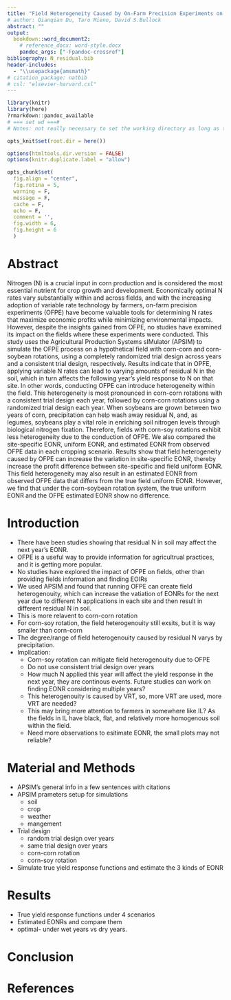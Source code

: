 ```yaml
---
title: "Field Heterogeneity Caused by On-Farm Precision Experiments on Nitrogen Residuals and Economic Outcome Analysis"
# author: Qianqian Du, Taro Mieno, David S.Bullock
abstract: ""
output:
  bookdown::word_document2:
    # reference_docx: word-style.docx
    pandoc_args: ["-Fpandoc-crossref"]
bibliography: N_residual.bib
header-includes:
  - "\\usepackage{amsmath}"
# citation_package: natbib
# csl: "elsevier-harvard.csl"
---
```


```r
library(knitr)
library(here)
?rmarkdown::pandoc_available
# === set wd ===#
# Notes: not really necessary to set the working directory as long as this Rmd file is part of an R project and the evaluation directory is set to "Project".

opts_knit$set(root.dir = here())

options(htmltools.dir.version = FALSE)
options(knitr.duplicate.label = "allow")

opts_chunk$set(
  fig.align = "center", 
  fig.retina = 5,
  warning = F, 
  message = F,
  cache = F,
  echo = F,
  comment = '', 
  fig.width = 6, 
  fig.height = 6
  )

```


# Abstract 

Nitrogen (N) is a crucial input in corn production and is considered the most essential nutrient for crop growth and development. Economically optimal N rates vary substantially within and across fields, and with the increasing adoption of variable rate technology by farmers, on-farm precision experiments (OFPE) have become valuable tools for determining N rates that maximize economic profits while minimizing environmental impacts. However, despite the insights gained from OFPE, no studies have examined its impact on the fields where these experiments were conducted. This study uses the Agricultural Production Systems sIMulator (APSIM) to simulate the OFPE process on a hypothetical field with corn-corn and corn-soybean rotations, using a completely randomized trial design across years and a consistent trial design, respectively. Results indicate that in OPFE, applying variable N rates can lead to varying amounts of residual N in the soil, which in turn affects the following year’s yield response to N on that site. In other words, conducting OFPE can introduce heterogeneity within the field. This heterogeneity is most pronounced in corn-corn rotations with a consistent trial design each year, followed by corn-corn rotations using a randomized trial design each year. When soybeans are grown between two years of corn, precipitation can help wash away residual N, and, as legumes, soybeans play a vital role in enriching soil nitrogen levels through biological nitrogen fixation. Therefore, fields with corn-soy rotations exhibit less heterogeneity due to the conduction of OFPE. We also compared the site-specific EONR, uniform EONR, and estimated EONR from observed OFPE data in each cropping scenario. Results show that field heterogeneity caused by OFPE can increase the variation in site-specific EONR, thereby increase the profit difference between site-specific and field uniform EONR. This field heterogeneity may also result in an estimated EONR from observed OFPE data that differs from the true field uniform EONR. However, we find that under the corn-soybean rotation system, the true uniform EONR and the OFPE estimated EONR show no difference.





# Introduction

 + There have been studies showing that residual N in soil may affect the next year's EONR.
 + OFPE is a useful way to provide information for agricultrual practices, and it is getting more popular.
 + No studies have explored the impact of OFPE on fields, other than providing fields information and finding EOIRs
 + We used APSIM and found that running OFPE can create field heterogenouity, which can increase the vatiation of EONRs for the next year due to different N applications in each site and then result in different residual N in soil. 
  + This is more relavent to corn-corn rotation
  + For corn-soy rotation, the field heterogenouity still exsits, but it is way smaller than corn-corn
  + The degree/range of field heterogenouity caused by residual N varys by precipitation.
+ Implication: 
  + Corn-soy rotation can mitigate field heterogenouity due to OFPE
  + Do not use consistent trial design over years
  + How much N applied this year will affect the yield response in the next year, they are continous events. Future studies can work on finding EONR considering multiple years? 
  + This heterogenouity is caused by VRT, so, more VRT are used, more VRT are needed? 
  + This may bring more attention to farmers in somewhere like IL? As the fields in IL have black, flat, and relatively more homogenous soil within the field. 
  + Need more observations to esitimate EONR, the small plots may not reliable? 



# Material and Methods

+ APSIM's general info in a few sentences with citations
+ APSIM prameters setup for simulations
  + soil
  + crop
  + weather
  + mangement
+ Trial design 
  + random trial design over years
  + same trial design over years
  + corn-corn rotation 
  + corn-soy rotation
+ Simulate true yield response functions and estimate the 3 kinds of EONR


# Results

+ True yield response functions under 4 scenarios
+ Estimated EONRs and compare them
+ optimal- under wet years vs dry years.


# Conclusion 






# References {-}

<div id="refs"></div>


















